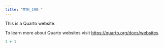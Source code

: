 ```yaml
---
title: "MTH_190 "
---
```


This is a Quarto website.

To learn more about Quarto websites visit <https://quarto.org/docs/websites>.

```r
1 + 1
```
